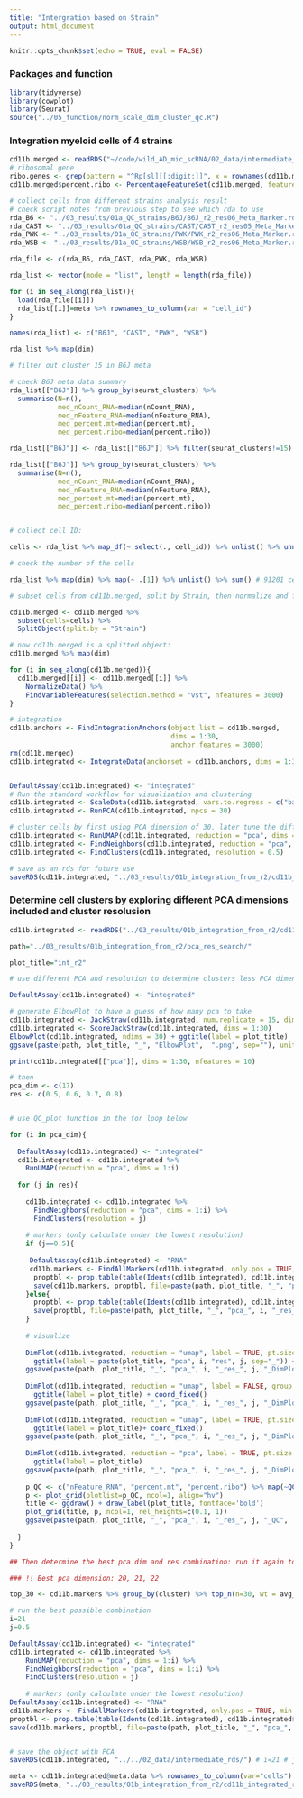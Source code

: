 ```yaml
---
title: "Intergration based on Strain"
output: html_document
---
```


```r
knitr::opts_chunk$set(echo = TRUE, eval = FALSE)
```

### Packages and function
```r
library(tidyverse)
library(cowplot)
library(Seurat)
source("../05_function/norm_scale_dim_cluster_qc.R")
```


### Integration myeloid cells of 4 strains

```r
cd11b.merged <- readRDS("~/code/wild_AD_mic_scRNA/02_data/intermediate_rds/emase29files_merged_raw.rds")
# ribosomal gene
ribo.genes <- grep(pattern = "^Rp[sl][[:digit:]]", x = rownames(cd11b.merged@assays$RNA), value = TRUE)
cd11b.merged$percent.ribo <- PercentageFeatureSet(cd11b.merged, features = ribo.genes)

# collect cells from different strains analysis result
# check script notes from previous step to see which rda to use
rda_B6 <- "../03_results/01a_QC_strains/B6J/B6J_r2_res06_Meta_Marker.rda"
rda_CAST <- "../03_results/01a_QC_strains/CAST/CAST_r2_res05_Meta_Marker.rda"
rda_PWK <- "../03_results/01a_QC_strains/PWK/PWK_r2_res06_Meta_Marker.rda"
rda_WSB <- "../03_results/01a_QC_strains/WSB/WSB_r2_res06_Meta_Marker.rda"

rda_file <- c(rda_B6, rda_CAST, rda_PWK, rda_WSB)

rda_list <- vector(mode = "list", length = length(rda_file))

for (i in seq_along(rda_list)){
  load(rda_file[[i]])
  rda_list[[i]]=meta %>% rownames_to_column(var = "cell_id")
}

names(rda_list) <- c("B6J", "CAST", "PWK", "WSB")

rda_list %>% map(dim)

# filter out cluster 15 in B6J meta

# check B6J meta data summary
rda_list[["B6J"]] %>% group_by(seurat_clusters) %>% 
  summarise(N=n(), 
            med_nCount_RNA=median(nCount_RNA), 
            med_nFeature_RNA=median(nFeature_RNA), 
            med_percent.mt=median(percent.mt),
            med_percent.ribo=median(percent.ribo))

rda_list[["B6J"]] <- rda_list[["B6J"]] %>% filter(seurat_clusters!=15)

rda_list[["B6J"]] %>% group_by(seurat_clusters) %>% 
  summarise(N=n(), 
            med_nCount_RNA=median(nCount_RNA), 
            med_nFeature_RNA=median(nFeature_RNA), 
            med_percent.mt=median(percent.mt),
            med_percent.ribo=median(percent.ribo))


# collect cell ID: 

cells <- rda_list %>% map_df(~ select(., cell_id)) %>% unlist() %>% unname()

# check the number of the cells

rda_list %>% map(dim) %>% map(~ .[1]) %>% unlist() %>% sum() # 91201 cells

# subset cells from cd11b.merged, split by Strain, then normalize and find variable genes before integration

cd11b.merged <- cd11b.merged %>% 
  subset(cells=cells) %>% 
  SplitObject(split.by = "Strain") 

# now cd11b.merged is a splitted object: 
cd11b.merged %>% map(dim)

for (i in seq_along(cd11b.merged)){
  cd11b.merged[[i]] <- cd11b.merged[[i]] %>% 
    NormalizeData() %>% 
    FindVariableFeatures(selection.method = "vst", nfeatures = 3000)
}

# integration
cd11b.anchors <- FindIntegrationAnchors(object.list = cd11b.merged, 
                                        dims = 1:30,
                                        anchor.features = 3000)
rm(cd11b.merged)
cd11b.integrated <- IntegrateData(anchorset = cd11b.anchors, dims = 1:30)


DefaultAssay(cd11b.integrated) <- "integrated"
# Run the standard workflow for visualization and clustering
cd11b.integrated <- ScaleData(cd11b.integrated, vars.to.regress = c("batch","percent.mt"))
cd11b.integrated <- RunPCA(cd11b.integrated, npcs = 30)

# cluster cells by first using PCA dimension of 30, later tune the different parameters to find the best clustering
cd11b.integrated <- RunUMAP(cd11b.integrated, reduction = "pca", dims = 1:30)
cd11b.integrated <- FindNeighbors(cd11b.integrated, reduction = "pca", dims = 1:30)
cd11b.integrated <- FindClusters(cd11b.integrated, resolution = 0.5)

# save as an rds for future use
saveRDS(cd11b.integrated, "../03_results/01b_integration_from_r2/cd11b_integrated_r2.rds")
```


### Determine cell clusters by exploring different PCA dimensions included and cluster resolusion

```r
cd11b.integrated <- readRDS("../03_results/01b_integration_from_r2/cd11b_integrated_r2.rds")

path="../03_results/01b_integration_from_r2/pca_res_search/"

plot_title="int_r2"

# use different PCA and resolution to determine clusters less PCA dimension: pca dim = 25 (previously 30)

DefaultAssay(cd11b.integrated) <- "integrated"

# generate ElbowPlot to have a guess of how many pca to take 
cd11b.integrated <- JackStraw(cd11b.integrated, num.replicate = 15, dim=30)
cd11b.integrated <- ScoreJackStraw(cd11b.integrated, dims = 1:30)
ElbowPlot(cd11b.integrated, ndims = 30) + ggtitle(label = plot_title)
ggsave(paste(path, plot_title, "_", "ElbowPlot",  ".png", sep=""), units = "in", width = 7, height = 4,  dpi=150)

print(cd11b.integrated[["pca"]], dims = 1:30, nfeatures = 10)

# then 
pca_dim <- c(17)
res <- c(0.5, 0.6, 0.7, 0.8)


# use QC_plot function in the for loop below

for (i in pca_dim){
  
  DefaultAssay(cd11b.integrated) <- "integrated"
  cd11b.integrated <- cd11b.integrated %>% 
    RunUMAP(reduction = "pca", dims = 1:i) 
  
  for (j in res){
  
    cd11b.integrated <- cd11b.integrated %>%
      FindNeighbors(reduction = "pca", dims = 1:i) %>% 
      FindClusters(resolution = j)
    
    # markers (only calculate under the lowest resolution)
    if (j==0.5){
      
     DefaultAssay(cd11b.integrated) <- "RNA"
     cd11b.markers <- FindAllMarkers(cd11b.integrated, only.pos = TRUE, min.pct = 0.25, logfc.threshold = 0.25, max.cells.per.ident=300) #max.cells.per.ident
      proptbl <- prop.table(table(Idents(cd11b.integrated), cd11b.integrated$Group), margin = 2)
      save(cd11b.markers, proptbl, file=paste(path, plot_title, "_", "pca_", i, "_res_", j, "_markers_proptbl",  ".rda", sep=""))
    }else{
      proptbl <- prop.table(table(Idents(cd11b.integrated), cd11b.integrated$Group), margin = 2)
      save(proptbl, file=paste(path, plot_title, "_", "pca_", i, "_res_", j, "_proptbl",  ".rda", sep=""))
    }
    
    # visualize
    
    DimPlot(cd11b.integrated, reduction = "umap", label = TRUE, pt.size = 0.001) + 
      ggtitle(label = paste(plot_title, "pca", i, "res", j, sep="_")) + coord_fixed()
    ggsave(paste(path, plot_title, "_", "pca_", i, "_res_", j, "_DimPlot1",  ".png", sep=""), units = "in", width = 7.3, height = 7,  dpi=150)
    
    DimPlot(cd11b.integrated, reduction = "umap", label = FALSE, group.by="batch", pt.size = 0.001) + 
      ggtitle(label = plot_title) + coord_fixed()
    ggsave(paste(path, plot_title, "_", "pca_", i, "_res_", j, "_DimPlot2",  ".png", sep=""), units = "in", width = 7.3, height = 7,  dpi=150)
    
    DimPlot(cd11b.integrated, reduction = "umap", label = TRUE, pt.size = 0.001, split.by = "Genotype")+ 
      ggtitle(label = plot_title)+ coord_fixed()
    ggsave(paste(path, plot_title, "_", "pca_", i, "_res_", j, "_DimPlot3",  ".png", sep=""), units = "in", width = 8.6, height = 4.7,  dpi=150)
    
    DimPlot(cd11b.integrated, reduction = "pca", label = TRUE, pt.size = 0.001) + 
      ggtitle(label = plot_title)
    ggsave(paste(path, plot_title, "_", "pca_", i, "_res_", j, "_DimPlot4",  ".png", sep=""), units = "in", width = 10, height = 5,  dpi=150)
    
    p_QC <- c("nFeature_RNA", "percent.mt", "percent.ribo") %>% map(~QC_plot(cd11b.integrated@meta.data, .))
    p <- plot_grid(plotlist=p_QC, ncol=1, align="hv")
    title <- ggdraw() + draw_label(plot_title, fontface='bold')
    plot_grid(title, p, ncol=1, rel_heights=c(0.1, 1))
    ggsave(paste(path, plot_title, "_", "pca_", i, "_res_", j, "_QC",  ".png", sep=""), units = "in", width = 10, height = 5,  dpi=150)
    
  }
} 

## Then determine the best pca dim and res combination: run it again to get marker genes

### !! Best pca dimension: 20, 21, 22

top_30 <- cd11b.markers %>% group_by(cluster) %>% top_n(n=30, wt = avg_logFC)

# run the best possible combination
i=21
j=0.5

DefaultAssay(cd11b.integrated) <- "integrated"
cd11b.integrated <- cd11b.integrated %>% 
    RunUMAP(reduction = "pca", dims = 1:i) %>%
    FindNeighbors(reduction = "pca", dims = 1:i) %>% 
    FindClusters(resolution = j)
    
    # markers (only calculate under the lowest resolution)
DefaultAssay(cd11b.integrated) <- "RNA"
cd11b.markers <- FindAllMarkers(cd11b.integrated, only.pos = TRUE, min.pct = 0.25, logfc.threshold = 0.25, max.cells.per.ident=300) #max.cells.per.ident
proptbl <- prop.table(table(Idents(cd11b.integrated), cd11b.integrated$Group), margin = 2)
save(cd11b.markers, proptbl, file=paste(path, plot_title, "_", "pca_", i, "_res_", j, "_markers_proptbl",  ".rda", sep=""))


# save the object with PCA
saveRDS(cd11b.integrated, "../../02_data/intermediate_rds/") # i=21 # j=0.5

meta <- cd11b.integrated@meta.data %>% rownames_to_column(var="cells")
saveRDS(meta, "../03_results/01b_integration_from_r2/cd11b_integrated_r2_meta.rds")


```

